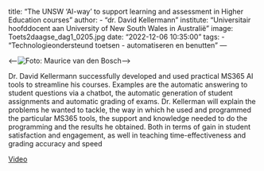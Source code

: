 title: "The UNSW ‘AI-way’ to support learning and assessment in Higher Education courses"
author:
  - "dr. David Kellermann"
institute: "Universitair hoofddocent aan University of New South Wales in Australië"
image: Toets2daagse_dag1_0205.jpg
date: "2022-12-06 10:35:00"
tags: 
  - "Technologieondersteund toetsen - automatiseren en benutten"
---

::: {.column-margin}
<--![Foto: Maurice van den Bosch](Toets2daagse_dag1_0205.jpg)-->
:::

Dr. David Kellermann successfully developed and used practical MS365 AI tools to streamline his courses. Examples are the automatic answering to student questions via a chatbot, the automatic generation of student assignments and automatic grading of exams. Dr. Kellerman will explain the problems he wanted to tackle, the way in which he used and programmed the particular MS365 tools, the support and knowledge needed to do the programming and the results he obtained. Both in terms of gain in student satisfaction and engagement, as well in teaching time-effectiveness and grading accuracy and speed


[Video](https://tilburguniversity.cloud.panopto.eu/Panopto/Pages/Viewer.aspx?id=f12143f8-9866-4c9c-b3b2-af6a014dfc2d){.btn .btn-primary}
